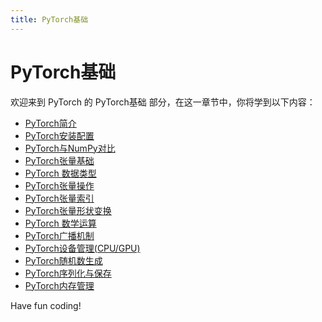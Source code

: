 ```yaml
---
title: PyTorch基础
---
```


# PyTorch基础

欢迎来到 PyTorch 的 PyTorch基础 部分，在这一章节中，你将学到以下内容：

- [PyTorch简介](./0-introduction-to-pytorch.mdx)
- [PyTorch安装配置](./1-pytorch-installation-and-configuration.mdx)
- [PyTorch与NumPy对比](./2-pytorch-vs-numpy.mdx)
- [PyTorch张量基础](./3-pytorch-tensor-basics.mdx)
- [PyTorch 数据类型](./4-pytorch-data-types.mdx)
- [PyTorch张量操作](./5-pytorch-tensor-operations.mdx)
- [PyTorch张量索引](./6-pytorch-tensor-indexing.mdx)
- [PyTorch张量形状变换](./7-pytorch-tensor-shape-transformation.mdx)
- [PyTorch 数学运算](./8-pytorch-mathematical-operations.mdx)
- [PyTorch广播机制](./9-pytorch-broadcast-mechanism.mdx)
- [PyTorch设备管理(CPU/GPU)](./10-pytorch-device-management-cpugpu.mdx)
- [PyTorch随机数生成](./11-pytorch-random-number-generation.mdx)
- [PyTorch序列化与保存](./12-pytorch-serialization-and-storage.mdx)
- [PyTorch内存管理](./13-pytorch-memory-management.mdx)

Have fun coding!